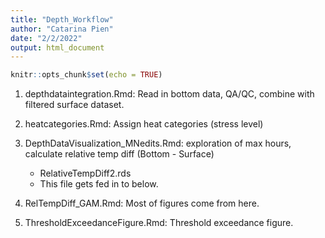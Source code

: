 ```yaml
---
title: "Depth_Workflow"
author: "Catarina Pien"
date: "2/2/2022"
output: html_document
---
```


```r
knitr::opts_chunk$set(echo = TRUE)
```

1. depthdataintegration.Rmd: Read in bottom data, QA/QC, combine with filtered surface dataset. 

2. heatcategories.Rmd: Assign heat categories (stress level)

3. DepthDataVisualization_MNedits.Rmd: exploration of max hours, calculate relative temp diff (Bottom - Surface)
    - RelativeTempDiff2.rds
    - This file gets fed in to below.
    
4. RelTempDiff_GAM.Rmd: Most of figures come from here. 

5. ThresholdExceedanceFigure.Rmd: Threshold exceedance figure. 